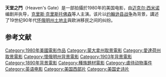 {{Expand language|1=en|time=2020-11-23T03:44:51+00:00}}
{{电影信息框
| 片名 = 天堂之門<br>Heaven's Gate
| 製片商 = Partisan Productions
| 預算 = 4400萬美元<ref name="Hughes170">Hughes, p.170</ref>
| 語言 = 英語
| 產地 = 美國
| 片長 = 219 分鐘
| 上映日期 = {{Film date|1980|11|19}}
| 發行商 = [[聯美|聯美]]
| 剪輯 = {{Plainlist|
* {{link-en|Lisa Fruchtman}}
* {{link-en|Gerald B. Greenberg}}
* {{link-en|William Reynolds (film editor)}}
* {{link-en|Tom Rolf}}
}}
| 圖像 = 
| 攝影 = {{link-en|Vilmos Zsigmond}}
| 配樂 = {{link-en|David Mansfield}}
| 主演 = {{Plainlist|
* [[克里斯·克里斯托佛森|克里斯·克里斯托佛森]]
* [[克里斯托弗·沃肯|克里斯托弗·沃肯]]
* [[約翰·赫特|約翰·赫特]]
* [[山姆·華特斯頓|山姆·華特斯頓]]
* [[布拉德·道里夫|布拉德·道里夫]]
* [[伊莎貝·雨蓓|伊莎貝·雨蓓]]
* [[傑夫·布里吉|傑夫·布里吉]]
* [[约瑟夫·科顿|约瑟夫·科顿]]
}}
| 編劇 = 迈克尔·西米诺
| 監製 = Joann Carelli
| 導演 = [[迈克尔·西米诺|迈克尔·西米诺]]
| 圖像說明 = 
| 票房 = 350萬美元<ref name=mojo>{{cite web|title=Heaven's Gate (1980)|url=https://boxofficemojo.com/movies/?id=heavensgate.htm|website=[[Box_Office_Mojo|Box Office Mojo]]|accessdate=August 15, 2011|archive-date=2019-08-16|archive-url=https://web.archive.org/web/20190816033934/https://www.boxofficemojo.com/movies/?id=heavensgate.htm|dead-url=no}}</ref>
}}
'''天堂之門'''（Heaven's Gate）是一部拍攝於1980年的美国电影，由[[迈克尔·西米诺|迈克尔·西米诺]]编剧并执导，[[克里斯·克里斯托佛森|克里斯·克里斯托佛森]]等人主演。该片以[[约翰逊县战争|约翰逊县战争]]為背景，講述了19世纪90年代[[怀俄明州|怀俄明州]][[土地主|土地主]]與欧洲移民之间的纠纷。

==参考文献==
{{reflist}}

[[Category:1980年美國電影作品|Category:1980年美國電影作品]]
[[Category:蒙大拿州取景電影|Category:蒙大拿州取景電影]]
[[Category:愛達荷州取景電影|Category:愛達荷州取景電影]]
[[Category:懷俄明州背景電影|Category:懷俄明州背景電影]]
[[Category:1903年背景電影|Category:1903年背景電影]]
[[Category:1890年背景電影|Category:1890年背景電影]]
[[Category:種族題材電影|Category:種族題材電影]]
[[Category:虐待动物事件|Category:虐待动物事件]]
[[Category:英语电影|Category:英语电影]]
[[Category:美国西部片|Category:美国西部片]]
[[Category:美国史诗片|Category:美国史诗片]]